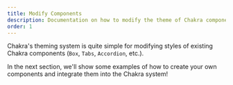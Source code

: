 ```yaml
---
title: Modify Components
description: Documentation on how to modify the theme of Chakra components.
order: 1
---
```


Chakra's theming system is quite simple for modifying styles of existing Chakra
components (`Box`, `Tabs`, `Accordion`, etc.).

In the next section, we'll show some examples of how to create your own
components and integrate them into the Chakra system!
